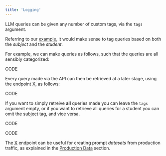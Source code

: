 ```yaml
---
title: 'Logging'
---
```


LLM queries can be given any number of custom tags, via the `tags` argument.

Referring to our [example](#show-don't-tell), it would make sense to tag queries based
on both the *subject* and the *student*.

For example, we can make queries as follows,
such that the queries are all sensibly categorized:

CODE

Every query made via the API can then be retrieved at a later stage, using the endpoint
[X](), as follows:

CODE

If you want to simply retreive **all** queries made you can leave the `tags` argument
empty, or if you want to retrieve all queries for a student you can omit the subject tag,
and vice versa.

CODE

CODE

The [X]() endpoint can be useful for creating prompt *datasets* from production traffic,
as explained in the [Production Data]() section.